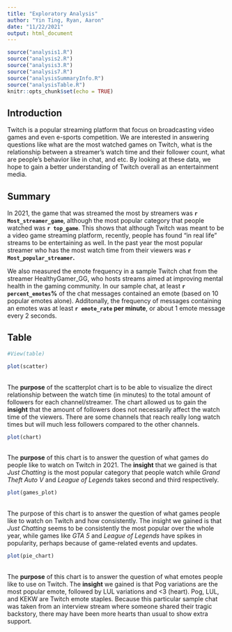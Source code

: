 ```yaml
---
title: "Exploratory Analysis"
author: "Yin Ting, Ryan, Aaron"
date: "11/22/2021"
output: html_document
---
```


```r
source("analysis1.R")
source("analysis2.R")
source("analysis3.R")
source("analysis7.R")
source("analysisSummaryInfo.R")
source("analysisTable.R")
knitr::opts_chunk$set(echo = TRUE)

```

## Introduction
Twitch is a popular streaming platform that focus on broadcasting video games and even e-sports competition. We are interested in answering questions like
what are the most watched games on Twitch, what is the relationship between a 
streamer's watch time and their follower count, what are people's behavior like
in chat, and etc. By looking at these data, we hope to gain a better understanding of Twitch overall as an entertainment media. 


## Summary
In 2021, the game that was streamed the most by streamers was **`r Most_streamer_game`**, although the most popular category that people watched was **`r top_game`**. This shows that although Twitch was meant to be a video game streaming platform, recently, people has found "in real life" streams to be entertaining as well. In the past year the most popular streamer who has the most watch time from their viewers was **`r Most_popular_streamer`.** 

We also measured the emote frequency in a sample Twitch chat from the streamer 
HealthyGamer_GG, who hosts streams aimed at improving mental health in the 
gaming community. In our sample chat, at least **`r percent_emotes`%**
of the chat messages contained an emote (based on 10 popular emotes alone). 
Additonally, the frequency of messages containing an emotes was at least
**`r emote_rate` per minute**, or about 1 emote message every 2 seconds.

## Table
```r
#View(table)
```


```r
plot(scatter)
```
<br>
The **purpose** of the scatterplot chart is to be able to visualize the direct relationship between the watch time (in minutes) to the total amount of followers for each channel/streamer. The chart allowed us to gain the **insight** that the amount of followers does not necessarily affect the watch time of the viewers. There are some channels that reach really long watch times but will much less followers compared to the other channels.

```r
plot(chart)
```
<br>
The **purpose** of this chart is to answer the question of what games do people like to watch on Twitch in 2021. The **insight** that we gained is that
_Just Chatting_ is the most popular category that people watch while 
_Grand Theft Auto V_ and _League of Legends_ 
takes second and third respectively. 

```r
plot(games_plot)
```
<br>
The purpose of this chart is to answer the question of what games people like 
to watch on Twitch and how consistently. 
The insight we gained is that _Just Chatting_ seems to be consistently 
the most popular over the whole year, while games like 
_GTA 5_ and _League of Legends_ have spikes in popularity, 
perhaps because of game-related events and updates.

```r
plot(pie_chart)
```
<br>
The **purpose** of this chart is to answer the question of 
what emotes people like to use on Twitch. The **insight** we gained is that Pog variations are the most popular emote, followed by LUL variations and <3 (heart). Pog, LUL, and KEKW are Twitch emote staples. Because this particular sample chat was taken from an interview stream where someone shared their tragic backstory, there may have been more hearts than usual to show extra support.

